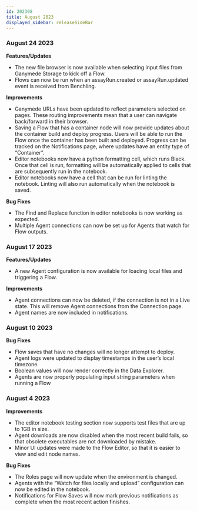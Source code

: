 ```yaml
---
id: 202308
title: August 2023
displayed_sidebar: releaseSideBar
---
```


### August 24 2023
**Features/Updates**
- The new file browser is now available when selecting input files from Ganymede Storage to kick off a Flow.
- Flows can now be run when an assayRun.created or assayRun.updated event is received from Benchling.

**Improvements**
- Ganymede URLs have been updated to reflect parameters selected on pages. These routing improvements mean that a user can navigate back/forward in their browser.
- Saving a Flow that has a container node will now provide updates about the container build and deploy progress. Users will be able to run the Flow once the container has been built and deployed. Progress can be tracked on the Notifications page, where updates have an entity type of “Container”.
- Editor notebooks now have a python formatting cell, which runs Black. Once that cell is run, formatting will be automatically applied to cells that are subsequently run in the notebook.
- Editor notebooks now have a cell that can be run for linting the notebook. Linting will also run automatically when the notebook is saved.

**Bug Fixes**
- The Find and Replace function in editor notebooks is now working as expected.
- Multiple Agent connections can now be set up for Agents that watch for Flow outputs.

### August 17 2023
**Features/Updates**
- A new Agent configuration is now available for loading local files and triggering a Flow.

**Improvements**
- Agent connections can now be deleted, if the connection is not in a Live state. This will remove Agent connections from the Connection page.
- Agent names are now included in notifications.

### August 10 2023
**Bug Fixes**
- Flow saves that have no changes will no longer attempt to deploy.
- Agent logs were updated to display timestamps in the user’s local timezone.
- Boolean values will now render correctly in the Data Explorer.
- Agents are now properly populating input string parameters when running a Flow

### August 4 2023
**Improvements**
- The editor notebook testing section now supports test files that are up to 1GB in size.
- Agent downloads are now disabled when the most recent build fails, so that obsolete executables are not downloaded by mistake.
- Minor UI updates were made to the Flow Editor, so that it is easier to view and edit node names.

**Bug Fixes**
- The Roles page will now update when the environment is changed.
- Agents with the “Watch for files locally and upload” configuration can now be edited in the notebook.
- Notifications for Flow Saves will now mark previous notifications as complete when the most recent action finishes.